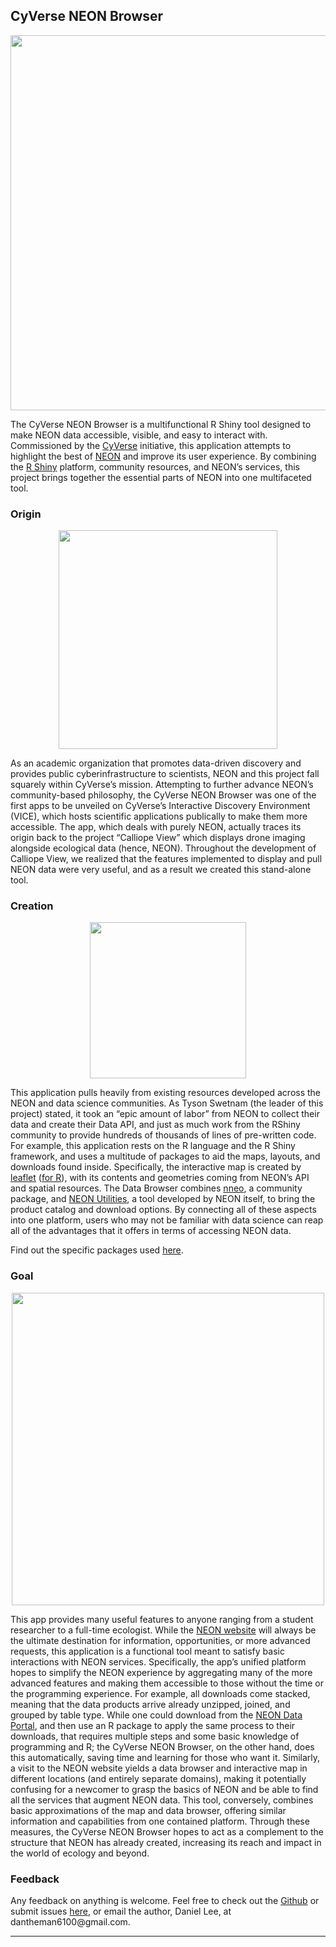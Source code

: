 ## CyVerse NEON Browser

<center><img src='https://github.com/Danielslee51/NEON-Hosted-Browser/blob/master/Img/Earth.jpg?raw=true' width='600' class='center'></center>

The CyVerse NEON Browser is a multifunctional R Shiny tool designed to make NEON data accessible, visible, and easy to interact with. Commissioned by the <a href='https://www.cyverse.org/' target='_blank'>CyVerse</a> initiative, this application attempts to highlight the best of <a href='https://www.neonscience.org/' target='_blank'>NEON</a> and improve its user experience. By combining the <a href='https://shiny.rstudio.com/' target='_blank'>R Shiny</a> platform, community resources, and NEON's services, this project brings together the essential parts of NEON into one multifaceted tool.

### Origin

<center><img src='https://silvrback.s3.amazonaws.com/uploads/c3b34e9c-5131-4ca0-88fc-f5503a422c68/cyverse_cmyk-01.37809aadf1f2.png' width='350'></center>

As an academic organization that promotes data-driven discovery and provides public cyberinfrastructure to scientists, NEON and this project fall squarely within CyVerse's mission. Attempting to further advance NEON's community-based philosophy, the CyVerse NEON Browser was one of the first apps to be unveiled on CyVerse's Interactive Discovery Environment (VICE), which hosts scientific applications publically to make them more accessible. The app, which deals with purely NEON, actually traces its origin back to the project "Calliope View" which displays drone imaging alongside ecological data (hence, NEON). Throughout the development of Calliope View, we realized that the features implemented to display and pull NEON data were very useful, and as a result we created this stand-alone tool.

### Creation

<center><img src='https://rstudio.com/wp-content/uploads/2015/10/r-packages.png' width='250'></center>

This application pulls heavily from existing resources developed across the NEON and data science communities. As Tyson Swetnam (the leader of this project) stated, it took an "epic amount of labor" from NEON to collect their data and create their Data API, and just as much work from the RShiny community to provide hundreds of thousands of lines of pre-written code. For example, this application rests on the R language and the R Shiny framework, and uses a multitude of packages to aid the maps, layouts, and downloads found inside. Specifically, the interactive map is created by <a href='https://leafletjs.com/' target='_blank'>leaflet</a> (<a href='https://rstudio.github.io/leaflet/' target='_blank'>for R</a>), with its contents and geometries coming from NEON's API and spatial resources. The Data Browser combines <a href='https://github.com/ropensci/nneo' target='_blank'>nneo</a>, a community package, and <a href='https://github.com/NEONScience/NEON-utilities' target='_blank'>NEON Utilities</a>, a tool developed by NEON itself, to bring the product catalog and download options. By connecting all of these aspects into one platform, users who may not be familiar with data science can reap all of the advantages that it offers in terms of accessing NEON data.

Find out the specific packages used <a href='https://github.com/Danielslee51/NEON-Shiny-Browser#package-requirements' target='_blank'>here</a>.

### Goal

<center><img src='http://www.sciencemag.org/sites/default/files/styles/article_main_large/public/images/sn-050925N_NEON_led_0.jpg?itok=mMekYRZs' width='500'></center>

This app provides many useful features to anyone ranging from a student researcher to a full-time ecologist. While the <a href='https://www.neonscience.org/' target='_blank'>NEON website</a> will always be the ultimate destination for information, opportunities, or more advanced requests, this application is a functional tool meant to satisfy basic interactions with NEON services. Specifically, the app's unified platform hopes to simplify the NEON experience by aggregating many of the more advanced features and making them accessible to those without the time or the programming experience. For example, all downloads come stacked, meaning that the data products arrive already unzipped, joined, and grouped by table type. While one could download from the <a href='http://data.neonscience.org/home' target='_blank'>NEON Data Portal</a>, and then use an R package to apply the same process to their downloads, that requires multiple steps and some basic knowledge of programming and R; the CyVerse NEON Browser, on the other hand, does this automatically, saving time and learning for those who want it. Similarly, a visit to the NEON website yields a data browser and interactive map in different locations (and entirely separate domains), making it potentially confusing for a newcomer to grasp the basics of NEON and be able to find all the services that augment NEON data. This tool, conversely, combines basic approximations of the map and data browser, offering similar information and capabilities from one contained platform. Through these measures, the CyVerse NEON Browser hopes to act as a complement to the structure that NEON has already created, increasing its reach and impact in the world of ecology and beyond.

### Feedback

Any feedback on anything is welcome. Feel free to check out the <a href='https://github.com/Danielslee51/CyVerse-NEON-Browser' target='_blank'>Github</a> or submit issues <a href='https://github.com/Danielslee51/CyVerse-NEON-Browser/issues' target='_blank'>here</a>, or email the author, Daniel Lee, at dantheman6100@gmail.com.
<hr>
